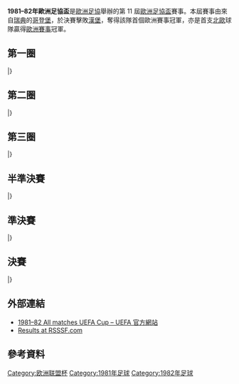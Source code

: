 {{Infobox 國際足球賽事賽季
| tourney_name          = 歐洲足協盃
| year                  = 1981–82
| image                 = 
| size                  = 
| caption               = 
| edition               = 11
| defending_champ_other = {{flagicon|ENG}} [[伊普斯維奇城足球俱樂部|葉士域治]]
| dates                 = 1981年9月16日–1982年5月19日
| num_teams             = 64 隊
| associations          = 32
| champion_other        = {{flagicon|SWE}} [[哥登堡體育會|哥登堡]]
| count                 = 1
| second_other          = {{flagicon|FRG}} [[漢堡體育俱樂部|漢堡]]
| matches               = 
| goals                 = 
| attendance            = 
| top_scorer            = 
| player                = 
| prevseason            = [[1980–81年歐洲足協盃|1980–81]]
| nextseason            = [[1982–83年歐洲足協盃|1982–83]]
}}

'''1981–82年歐洲足協盃'''是[[歐洲足協|歐洲足協]]舉辦的第 11 屆[[歐洲足協盃|歐洲足協盃]]賽事。本屆賽事由來自[[瑞典|瑞典]]的[[哥登堡體育會|哥登堡]]，於決賽擊敗[[漢堡體育俱樂部|漢堡]]，奪得該隊首個歐洲賽事冠軍，亦是首支[[北歐|北歐]]球隊贏得[[歐洲三大盃|歐洲賽事]]冠軍。

== 第一圈 ==
{{TwoLeg start}}
{{TwoLegResult|'''[[凱澤斯勞滕足球俱樂部|凱沙羅頓]]'''|FRG| 3–1 |[[索菲亞阿卡職業足球會|索菲亞阿卡]]|BUL|1–0|2–1}}
{{TwoLegResult|[[馬德堡足球俱樂部|馬格德堡]]|GDR| 3–3{{agr}} |'''[[門興格拉德巴赫足球俱樂部|慕遜加柏]]'''|FRG|3–1|0–2}}
{{TwoLegResult|[[艾丹拿斯堡|艾丹拿斯堡]]|TUR| 2–7 |'''[[國際米蘭足球俱樂部|國際米蘭]]'''|ITA|1–3|1–4}}
{{TwoLegResult|[[尼科西亞希臘人競技足球俱樂部|尼科西亞]]|CYP| 1–5 |'''[[阿格斯比迪斯特足球會|阿格斯]]'''|ROU|1–1|0–4}}
{{TwoLegResult|'''[[阿瑞斯足球俱樂部|阿里斯]]'''|GRE| 8–2 |[[斯利馬流浪者足球俱樂部|施利馬流浪]]|MLT|4–0|4–2}}
{{TwoLegResult|[[摩納哥足球俱樂部|摩納哥]]|FRA| 4–6 |'''[[鄧迪聯足球俱樂部|登地聯]]'''|SCO|2–5|2–1}}
{{TwoLegResult|'''[[博維斯塔足球會|博維斯塔]]'''|POR| 5–4 |[[馬德里競技俱樂部|馬德里體育會]]|ESP|4–1|1–3}}
{{TwoLegResult|[[拜尼足球會|拜尼]]|NOR| 2–3 |'''[[KRC亨克|溫特斯勒]]'''|BEL|0–2|2–1}}
{{TwoLegResult|'''[[布加勒斯特迪納摩足球俱樂部|布加勒斯特戴拿模]]'''|ROU| 4–2 |[[索菲亞列夫斯基足球俱樂部|索菲亞利夫斯基]]|BUL|3–0|1–2}}
{{TwoLegResult|[[波希米揚斯1905足球俱樂部|布咸美恩斯1905]]|TCH| 0–2 |'''[[巴倫西亞足球俱樂部|華倫西亞]]'''|ESP|0–1|0–1}}
{{TwoLegResult|[[哈卡足球俱樂部|夏卡]]|FIN| 2–7 |'''[[哥登堡體育會|哥登堡]]'''|SWE|2–3|0–4}}
{{TwoLegResult|[[南特足球俱樂部|南特]]|FRA| 3–5 |'''[[東佛蘭德洛克倫體育俱樂部|洛格倫]]'''|BEL|1–1|2–4}}
{{TwoLegResult|'''[[莫斯科斯巴達克足球俱樂部|莫斯科斯巴達]]'''|URS| 6–2 |[[布魯日足球俱樂部|布魯日]]|BEL|3–1|3–1}}
{{TwoLegResult|[[聖彼得堡澤尼特足球俱樂部|辛尼特]]|URS| 2–6 |'''[[德累斯頓迪納摩|特雷斯登戴拿模]]'''|GDR|1–2|1–4}}
{{TwoLegResult|'''[[飛燕諾|飛燕諾]]'''|NED| 3–1 |[[斯索比基比唐|斯索比基比唐]]|POL|2–0|1–1}}
{{TwoLegResult|'''[[蘇黎世草蜢足球俱樂部|草蜢]]'''|SUI| 4–1 |[[西布羅姆維奇足球俱樂部|西布朗]]|ENG|1–0|3–1}}
{{TwoLegResult|'''[[哈伊杜克足球俱樂部|夏德]]'''|YUG| 5–3 |[[斯圖加特足球俱樂部|史特加]]|FRG|3–1|2–2}}
{{TwoLegResult|'''[[漢堡體育俱樂部|漢堡]]'''|FRG| 6–4 |[[烏德勒支足球會|烏德勒支]]|NED|0–1|6–3}}
{{TwoLegResult|[[伊普斯維奇城足球俱樂部|葉士域治]]|ENG| 2–4 |'''[[阿伯丁足球俱樂部|鴨巴甸]]'''|SCO|1–1|1–3}}
{{TwoLegResult|'''[[貝弗倫皇家體育會|比華倫]]'''|BEL| 8–0 |[[連菲特足球俱樂部|連菲特]]|NIR|3–0|5–0}}
{{TwoLegResult|[[維京古雷克雅維克足球會|維京古]]|ISL| 0–8 |'''[[波爾多足球俱樂部|波爾多]]'''|FRA|0–4|0–4}}
{{TwoLegResult|[[地拉那戴拿模體育會|地拉那戴拿模]]|ALB| 1–4 |'''[[耶拿卡爾蔡斯足球俱樂部|卡爾斯耶拿]]'''|GDR|1–0|0–4}}
{{TwoLegResult|[[利麥歷克足球會|利麥歷克]]|IRL| 1–4 |'''[[南安普頓足球俱樂部|修咸頓]]'''|ENG|0–3|1–1}}
{{TwoLegResult|'''[[馬模FF|馬模]]'''|SWE| 5–1 |[[維斯瓦克拉科夫足球俱樂部|克拉科夫]]|POL|2–0|3–1}}
{{TwoLegResult|[[那不勒斯足球俱樂部|拿坡里]]|ITA| 2–2{{agr}} |'''[[尼什拉德尼奇基足球俱樂部|尼斯拉德尼基]]'''|YUG|2–2|0–0}}
{{TwoLegResult|'''[[納沙泰爾足球俱樂部|納沙泰爾]]'''|SUI| 6–3 |[[布拉格斯巴達足球俱樂部|布拉格斯巴達]]|TCH|4–0|2–3}}
{{TwoLegResult|[[帕納辛奈科斯足球俱樂部|彭拿典奈高斯]]|GRE| 0–3 |'''[[阿森納足球俱樂部|阿仙奴]]'''|ENG|0–2|0–1}}
{{TwoLegResult|'''[[PSV燕豪芬|PSV燕豪芬]]'''|NED| 8–2 |[[奈司特維德足球會|奈司特維德]]|DEN|7–0|1–2}}
{{TwoLegResult|'''[[維也納迅速足球會|維也納迅速]]'''|AUT| 4–2 |[[維迪奧頓足球俱樂部|維迪奧頓]]|HUN|2–2|2–0}}
{{TwoLegResult|'''[[格拉茲風暴足球俱樂部|格拉茨]]'''|AUT| 2–2{{agr}} |[[莫斯科中央陸軍足球俱樂部|莫斯科中央陸軍]]|URS|1–0|1–2}}
{{TwoLegResult|'''[[葡萄牙士砵亭俱樂部|士砵亭]]'''|POR| 11–0 |[[迪費丹治紅男孩足球會|迪費丹治紅男孩]]|LUX|4–0|7–0}}
{{TwoLegResult|[[塔塔班亞足球會|塔塔班亞]]|HUN| 2–2{{agr}} |'''[[皇家馬德里足球俱樂部|皇家馬德里]]'''|ESP|2–1|0–1}}
|}

== 第二圈 ==
{{TwoLeg start}}
{{TwoLegResult|'''[[阿伯丁足球俱樂部|鴨巴甸]]'''|SCO| 5–2 |[[阿格斯比迪斯特足球會|阿格斯]]|ROU|3–0|2–2}}
{{TwoLegResult|[[阿瑞斯足球俱樂部|阿里斯]]|GRE| 1–5 |'''[[東佛蘭德洛克倫體育俱樂部|洛格倫]]'''|BEL|1–1|0–4}}
{{TwoLegResult|[[門興格拉德巴赫足球俱樂部|慕遜加柏]]|FRG| 2–5 |'''[[鄧迪聯足球俱樂部|登地聯]]'''|SCO|2–0|0–5}}
{{TwoLegResult|[[波爾多足球俱樂部|波爾多]]|FRA| 2–3 |'''[[漢堡體育俱樂部|漢堡]]'''|FRG|2–1|0–2}}
{{TwoLegResult|[[莫斯科斯巴達克足球俱樂部|莫斯科斯巴達]]|URS| 2–5 |'''[[凱澤斯勞滕足球俱樂部|凱沙羅頓]]'''|FRG|2–1|0–4}}
{{TwoLegResult|'''[[飛燕諾|飛燕諾]]'''|NED| 3–2 |[[德累斯頓迪納摩|特雷斯登戴拿模]]|GDR|2–1|1–1}}
{{TwoLegResult|[[蘇黎世草蜢足球俱樂部|草蜢]]|SUI| 2–2{{pso|0–3}} |'''[[尼什拉德尼奇基足球俱樂部|尼斯拉德尼基]]'''|YUG|2–0|0–2{{aet}}}}
{{TwoLegResult|[[國際米蘭足球俱樂部|國際米蘭]]|ITA| 3–4 |'''[[布加勒斯特迪納摩足球俱樂部|布加勒斯特戴拿模]]'''|ROU|1–1|2–3{{aet}}}}
{{TwoLegResult|'''[[KRC亨克|溫特斯勒]]'''|BEL| 2–2{{agr}} |[[阿森納足球俱樂部|阿仙奴]]|ENG|1–0|1–2}}
{{TwoLegResult|[[貝弗倫皇家體育會|比華倫]]|BEL| 4–4{{agr}} |'''[[哈伊杜克足球俱樂部|夏德]]'''|YUG|2–3|2–1}}
{{TwoLegResult|[[馬模FF|馬模]]|SWE| 0–2 |'''[[納沙泰爾足球俱樂部|納沙泰爾]]'''|SUI|0–1|0–1}}
{{TwoLegResult|'''[[皇家馬德里足球俱樂部|皇家馬德里]]'''|ESP| 3–2 |[[耶拿卡爾蔡斯足球俱樂部|卡爾斯耶拿]]|GDR|3–2|0–0}}
{{TwoLegResult|'''[[維也納迅速足球會|維也納迅速]]'''|AUT| 2–2{{agr}} |[[PSV燕豪芬|PSV燕豪芬]]|NED|1–0|1–2}}
{{TwoLegResult|[[格拉茲風暴足球俱樂部|格拉茨]]|AUT| 4–5 |'''[[哥登堡體育會|哥登堡]]'''|SWE|2–2|2–3}}
{{TwoLegResult|[[南安普頓足球俱樂部|修咸頓]]|ENG| 2–4 |'''[[葡萄牙士砵亭俱樂部|士砵亭]]'''|POR|2–4|0–0}}
{{TwoLegResult|'''[[巴倫西亞足球俱樂部|華倫西亞]]'''|ESP| 2–1 |[[博維斯塔足球會|博維斯塔]]|POR|2–0|0–1}}
|}

== 第三圈 ==
{{TwoLeg start}}
{{TwoLegResult|[[阿伯丁足球俱樂部|鴨巴甸]]|SCO| 4–5 |'''[[漢堡體育俱樂部|漢堡]]'''|FRG|3–2|1–3}}
{{TwoLegResult|'''[[哥登堡體育會|哥登堡]]'''|SWE| 4–1 |[[布加勒斯特迪納摩足球俱樂部|布加勒斯特戴拿模]]|ROU|3–1|1–0}}
{{TwoLegResult|[[KRC亨克|溫特斯勒]]|BEL| 0–5 |'''[[鄧迪聯足球俱樂部|登地聯]]'''|SCO|0–0|0–5}}
{{TwoLegResult|[[東佛蘭德洛克倫體育俱樂部|洛格倫]]|BEL| 2–4 |'''[[凱澤斯勞滕足球俱樂部|凱沙羅頓]]'''|FRG|1–0|1–4}}
{{TwoLegResult|'''[[尼什拉德尼奇基足球俱樂部|尼斯拉德尼基]]'''|YUG| 2–1 |[[飛燕諾|飛燕諾]]|NED|2–0|0–1}}
{{TwoLegResult|[[維也納迅速足球會|維也納迅速]]|AUT| 0–1 |'''[[皇家馬德里足球俱樂部|皇家馬德里]]'''|ESP|0–1|0–0}}
{{TwoLegResult|[[葡萄牙士砵亭俱樂部|士砵亭]]|POR| 0–1 |'''[[納沙泰爾足球俱樂部|納沙泰爾]]'''|SUI|0–0|0–1}}
{{TwoLegResult|'''[[巴倫西亞足球俱樂部|華倫西亞]]'''|ESP| 6–5 |[[哈伊杜克足球俱樂部|夏德]]|YUG|5–1|1–4}}
|}

== 半準決賽 ==
{{TwoLeg start}}
{{TwoLegResult|[[鄧迪聯足球俱樂部|登地聯]]|SCO| 2–3 |'''[[尼什拉德尼奇基足球俱樂部|尼斯拉德尼基]]'''|YUG|2–0|0–3}}
{{TwoLegResult|'''[[漢堡體育俱樂部|漢堡]]'''|FRG| 3–2 |[[納沙泰爾足球俱樂部|納沙泰爾]]|SUI|3–2|0–0}}
{{TwoLegResult|[[皇家馬德里足球俱樂部|皇家馬德里]]|ESP| 3–6 |'''[[凱澤斯勞滕足球俱樂部|凱沙羅頓]]'''|FRG|3–1|0–5}}
{{TwoLegResult|[[巴倫西亞足球俱樂部|華倫西亞]]|ESP| 2–4 |'''[[哥登堡體育會|哥登堡]]'''|SWE|2–2|0–2}}
|}

== 準決賽 ==
{{TwoLeg start}}
{{TwoLegResult|[[凱澤斯勞滕足球俱樂部|凱沙羅頓]]|FRG| 2–3 |'''[[哥登堡體育會|哥登堡]]'''|SWE|1–1|1–2{{aet}}}}
{{TwoLegResult|[[尼什拉德尼奇基足球俱樂部|尼斯拉德尼基]]|YUG| 3–6 |'''[[漢堡體育俱樂部|漢堡]]'''|FRG|2–1|1–5}}
|}

== 決賽 ==
{{TwoLeg start}}
{{TwoLegResult|'''[[哥登堡體育會|哥登堡]]'''|SWE| 4–0 |[[漢堡體育俱樂部|漢堡]]|FRG|1–0|3–0}}
|}

== 外部連結 ==
*[http://www.uefa.com/uefaeuropaleague/season=1981/matches/all/index.html 1981–82 All matches UEFA Cup – UEFA 官方網站]{{Wayback|url=http://www.uefa.com/uefaeuropaleague/season=1981/matches/all/index.html |date=20190218082125 }}
*[http://www.rsssf.com/ec/ec198182.html#uefa Results at RSSSF.com]{{Wayback|url=http://www.rsssf.com/ec/ec198182.html#uefa |date=20190609124237 }}

== 參考資料 ==
{{reflist|2}}

{{UEFA_Europa_League_seasons}}

[[Category:欧洲联盟杯|Category:欧洲联盟杯]]
[[Category:1981年足球|Category:1981年足球]]
[[Category:1982年足球|Category:1982年足球]]